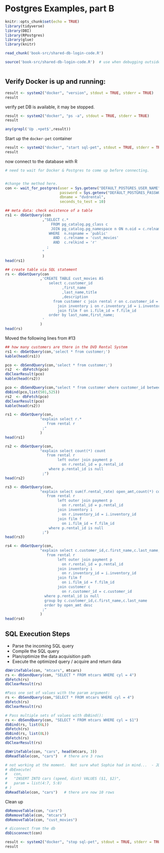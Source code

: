 # Postgres Examples, part B

```r
knitr::opts_chunk$set(echo = TRUE)
library(tidyverse)
library(DBI)
library(RPostgres)
library(glue)
library(knitr)
```

```r
read_chunk('book-src/shared-db-login-code.R')

source('book-src/shared-db-login-code.R')  # use when debugging outside of knitr
```

```r

```

## Verify Docker is up and running:
```r
result <- system2("docker", "version", stdout = TRUE, stderr = TRUE)
result
```
verify pet DB is available, it may be stopped.
```r
result <- system2("docker", "ps -a", stdout = TRUE, stderr = TRUE)
result

any(grepl('Up .+pet$',result))

```
Start up the `docker-pet` container
```r
result <- system2("docker", "start sql-pet", stdout = TRUE, stderr = TRUE)
result


```


now connect to the database with R
```r
# need to wait for Docker & Postgres to come up before connecting.


#change the method here.
con <- wait_for_postgres(user = Sys.getenv("DEFAULT_POSTGRES_USER_NAME"),
                         password = Sys.getenv("DEFAULT_POSTGRES_PASSWORD"),
                         dbname = "dvdrental",
                         seconds_to_test = 10)


```

```r
## meta data: check existence of a table
rs1 <- dbGetQuery(con
                 ,"SELECT c.* 
                     FROM pg_catalog.pg_class c
                     JOIN pg_catalog.pg_namespace n ON n.oid = c.relnamespace
                    WHERE  n.nspname = 'public'
                      AND  c.relname = 'cust_movies'
                      AND  c.relkind = 'r'
                   ;
                 "
                 )
head(rs1)
```


```r
## create table via SQL statement
rs <- dbGetQuery(con
                ,'CREATE TABLE cust_movies AS
                    select c.customer_id
                          ,first_name
                          ,last_name,title
                          ,description
                      from customer c join rental r on c.customer_id = r.customer_id
                        join inventory i on r.inventory_id = i.inventory_id 
                        join film f on i.film_id = f.film_id 
                    order by last_name,first_name;
                 '
                )
head(rs)
```
Moved the following lines from #13
```r
## how many customers are there in the DVD Rental System
rs1 <- dbGetQuery(con,'select * from customer;')
kable(head(rs1))

pco <- dbSendQuery(con,'select * from customer;')
rs2  <- dbFetch(pco)
dbClearResult(pco)
kable(head(rs2))

```


```r
pco <- dbSendQuery(con,"select * from customer where customer_id between $1 and $2")
dbBind(pco,list(501,525))
rs2  <- dbFetch(pco)
dbClearResult(pco)
kable(head(rs2))
```

```r
rs1 <- dbGetQuery(con,
                "explain select r.*
                   from rental r 
                 ;"
                )  
head(rs1)

rs2 <- dbGetQuery(con,
                "explain select count(*) count
                   from rental r 
                        left outer join payment p 
                          on r.rental_id = p.rental_id  
                    where p.rental_id is null
                 ;")
head(rs2)

rs3 <- dbGetQuery(con,
                "explain select sum(f.rental_rate) open_amt,count(*) count
                   from rental r 
                        left outer join payment p 
                          on r.rental_id = p.rental_id 
                        join inventory i
                          on r.inventory_id = i.inventory_id
                        join film f
                          on i.film_id = f.film_id
                    where p.rental_id is null
                 ;")
head(rs3)

rs4 <- dbGetQuery(con,
                "explain select c.customer_id,c.first_name,c.last_name,sum(f.rental_rate) open_amt,count(*) count
                   from rental r 
                        left outer join payment p 
                          on r.rental_id = p.rental_id  
                        join inventory i
                          on r.inventory_id = i.inventory_id
                        join film f
                          on i.film_id = f.film_id
                        join customer c
                          on r.customer_id = c.customer_id
                  where p.rental_id is null
                  group by c.customer_id,c.first_name,c.last_name
                  order by open_amt desc
                 ;"
                )  
head(rs4)
```

## SQL Execution Steps

*  Parse the incoming SQL query
*  Compile the SQL query
*  Plan/optimize the data acquisition path
*  Execute the optimized query / acquire and return data

```r
dbWriteTable(con, "mtcars", mtcars)  
rs <- dbSendQuery(con, "SELECT * FROM mtcars WHERE cyl = 4")
dbFetch(rs)
dbClearResult(rs)
```

```r
#Pass one set of values with the param argument:
rs <- dbSendQuery(con,"SELECT * FROM mtcars WHERE cyl = 4")
dbFetch(rs)
dbClearResult(rs)

# Pass multiple sets of values with dbBind():
rs <- dbSendQuery(con, "SELECT * FROM mtcars WHERE cyl = $1")
dbBind(rs, list(6L))
dbFetch(rs)
dbBind(rs, list(8L))
dbFetch(rs)
dbClearResult(rs)
```

```r
dbWriteTable(con, "cars", head(mtcars, 3))
dbReadTable(con, "cars")   # there are 3 rows

# not working at the moment.  Not sure what Sophie had in mind...  - JDS
# dbExecute(
#   con,
#   "INSERT INTO cars (speed, dist) VALUES ($1, $2)",
#   param = list(4:7, 5:8)
# )
dbReadTable(con, "cars")   # there are now 10 rows
```
 
Clean up
```r
dbRemoveTable(con, "cars")
dbRemoveTable(con, "mtcars")
dbRemoveTable(con, "cust_movies")

# diconnect from the db
dbDisconnect(con)

result <- system2("docker", "stop sql-pet", stdout = TRUE, stderr = TRUE)
result

```


